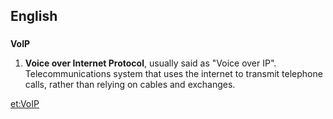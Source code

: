 {{wikipediapar|Voice over IP}}
==English==
==={{abbreviation}}===
'''VoIP'''
# '''Voice over Internet Protocol''', usually said as "Voice over IP".  Telecommunications system that uses the internet to transmit telephone calls, rather than relying on cables and exchanges.

[[et:VoIP]]